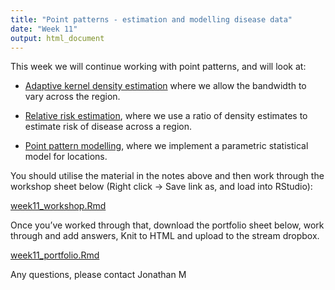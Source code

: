 ```yaml
---
title: "Point patterns - estimation and modelling disease data"
date: "Week 11"
output: html_document
---
```


This week we will continue working with point patterns, and will look at:

  - [Adaptive kernel density estimation](../notes/week11_adaptive_kde.html) where we allow the bandwidth to vary across the region.
  
  - [Relative risk estimation](../notes/week11_relative_risk.html), where we use a ratio of density estimates to estimate risk of disease across a region.
  
  - [Point pattern modelling](../notes/week11_modelling.html), where we implement a parametric statistical model for locations.

You should utilise the material in the notes above and then work through the workshop sheet below (Right click -> Save link as, and load into RStudio):

[week11_workshop.Rmd](week11_workshop.Rmd)

Once you've worked through that, download the portfolio sheet below, work through and add answers, Knit to HTML and upload to the stream dropbox.

[week11_portfolio.Rmd](week11_portfolio.Rmd)

Any questions, please contact Jonathan M